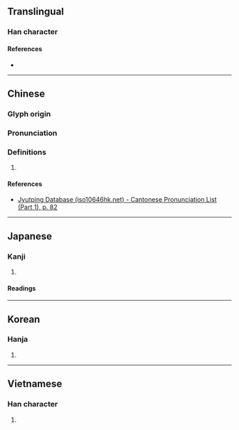 {{character info}}
==Translingual==

===Han character===
{{Han char|rn=30|rad=口|as=10|sn=13|four=61043|canj=RMVI|ids=⿰口辱}}

====References====
* {{Han ref|kx=0202.310|dkj=04075|dj=0425.120|hdz=10666.070|uh=55D5|ud=21973|bh=DCD9|bd=56537}}

----

==Chinese==
{{zh-forms}}

===Glyph origin===
{{Han etym}}

===Pronunciation===
{{zh-pron
|m=rù
|c=juk6
|mc=y
|oc=y
|cat=
}}

===Definitions===
{{zh-hanzi}}

# {{rfdef|zh}}

====References====
* [http://www.iso10646hk.net/jp/document/download.jsp Jyutping Database (iso10646hk.net) - Cantonese Pronunciation List (Part 1), p. 82]

----

==Japanese==

===Kanji===
{{ja-kanji|grade=|rs=口10}}

# {{rfdef|ja|sort=口10}}

====Readings====
{{ja-readings|on=[[しょく]] (shoku), [[にく]] (niku), [[じょく]] (joku), [[どう]] (dō), [[ぬ]] (nu)|kun=[[あわれむ]] (awaremu)}}

----

==Korean==

===Hanja===
{{ko-hanja|hangeul=욕|rv=yok|mr=yok}}

# {{rfdef|ko|sort=口10}}

----

==Vietnamese==

===Han character===
{{vi-readings|reading=nhóc|rs=口10}}

# {{rfdef|vi|sort=口10}}